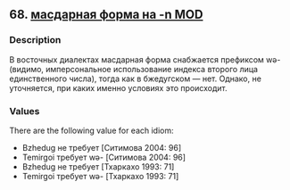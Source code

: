 ## 68. <a href =  'https://agricolamz.github.io/The_Circassian_Isoglosses_Database/68.html'>масдарная форма на -n MOD</a>
### Description

В восточных диалектах масдарная форма снабжается префиксом wə- (видимо, имперсональное использование индекса второго лица единственного числа), тогда как в бжедугском — нет. Однако, не уточняется, при каких именно условиях это происходит.


### Values
There are the following value for each idiom:

* Bzhedug не требует [Ситимова 2004: 96]
* Temirgoi требует wə- [Ситимова 2004: 96]
* Bzhedug не требует [Тхаркахо 1993: 71]
* Temirgoi требует wə- [Тхаркахо 1993: 71]

